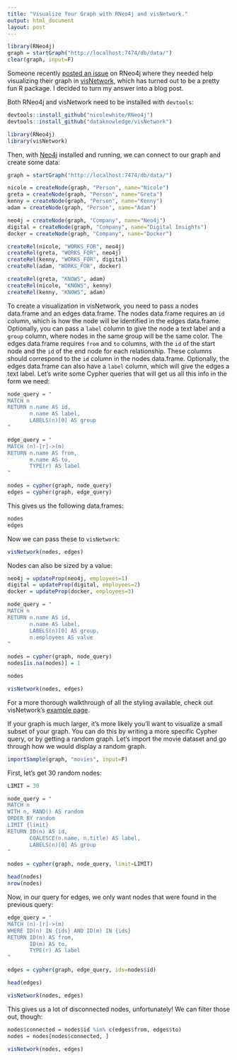 ```yaml
---
title: "Visualize Your Graph with RNeo4j and visNetwork."
output: html_document
layout: post
---
```


```r
library(RNeo4j)
graph = startGraph("http://localhost:7474/db/data/")
clear(graph, input=F)
```

Someone recently [posted an issue](https://github.com/nicolewhite/RNeo4j/issues/28) on RNeo4j where they needed help visualizing their graph in [visNetwork](https://github.com/dataknowledge/visNetwork), which has turned out to be a pretty fun R package. I decided to turn my answer into a blog post.

Both RNeo4j and visNetwork need to be installed with `devtools`:

```r
devtools::install_github("nicolewhite/RNeo4j")
devtools::install_github("dataknowledge/visNetwork")
```

```r
library(RNeo4j)
library(visNetwork)
```

Then, with [Neo4j](http://neo4j.com) installed and running, we can connect to our graph and create some data:

```r
graph = startGraph("http://localhost:7474/db/data/")

nicole = createNode(graph, "Person", name="Nicole")
greta = createNode(graph, "Person", name="Greta")
kenny = createNode(graph, "Person", name="Kenny")
adam = createNode(graph, "Person", name="Adam")

neo4j = createNode(graph, "Company", name="Neo4j")
digital = createNode(graph, "Company", name="Digital Insights")
docker = createNode(graph, "Company", name="Docker")

createRel(nicole, "WORKS_FOR", neo4j)
createRel(greta, "WORKS_FOR", neo4j)
createRel(kenny, "WORKS_FOR", digital)
createRel(adam, "WORKS_FOR", docker)

createRel(greta, "KNOWS", adam)
createRel(nicole, "KNOWS", kenny)
createRel(kenny, "KNOWS", adam)
```

To create a visualization in visNetwork, you need to pass a nodes data.frame and an edges data.frame. The nodes data.frame requires an `id` column, which is how the node will be identified in the edges data.frame. Optionally, you can pass a `label` column to give the node a text label and a `group` column, where nodes in the same group will be the same color. The edges data.frame requires `from` and `to` columns, with the `id` of the start node and the `id` of the end node for each relationship. These columns should correspond to the `id` column in the nodes data.frame. Optionally, the edges data.frame can also have a `label` column, which will give the edges a text label. Let's write some Cypher queries that will get us all this info in the form we need:

```r
node_query = "
MATCH n
RETURN n.name AS id,
       n.name AS label,
       LABELS(n)[0] AS group
"

edge_query = "
MATCH (n)-[r]->(m)
RETURN n.name AS from,
       m.name AS to,
       TYPE(r) AS label
"

nodes = cypher(graph, node_query)
edges = cypher(graph, edge_query)
```

This gives us the following data.frames:

```r
nodes
edges
```

Now we can pass these to `visNetwork`:

```r
visNetwork(nodes, edges)
```

Nodes can also be sized by a value:

```r
neo4j = updateProp(neo4j, employees=1)
digital = updateProp(digital, employees=2)
docker = updateProp(docker, employees=3)

node_query = "
MATCH n
RETURN n.name AS id,
       n.name AS label,
       LABELS(n)[0] AS group,
       n.employees AS value
"

nodes = cypher(graph, node_query)
nodes[is.na(nodes)] = 1

nodes
```

```r
visNetwork(nodes, edges)
```

For a more thorough walkthrough of all the styling available, check out visNetwork's [example page](http://dataknowledge.github.io/visNetwork/).

If your graph is much larger, it's more likely you'll want to visualize a small subset of your graph. You can do this by writing a more specific Cypher query, or by getting a random graph. Let's import the movie dataset and go through how we would display a random graph.

```r
importSample(graph, "movies", input=F)
```

First, let's get 30 random nodes:

```r
LIMIT = 30

node_query = "
MATCH n
WITH n, RAND() AS random
ORDER BY random
LIMIT {limit}
RETURN ID(n) AS id, 
       COALESCE(n.name, n.title) AS label,
       LABELS(n)[0] AS group
"

nodes = cypher(graph, node_query, limit=LIMIT)

head(nodes)
nrow(nodes)
```

Now, in our query for edges, we only want nodes that were found in the previous query:

```r
edge_query = "
MATCH (n)-[r]->(m)
WHERE ID(n) IN {ids} AND ID(m) IN {ids}
RETURN ID(n) AS from,
       ID(m) AS to,
       TYPE(r) AS label
"

edges = cypher(graph, edge_query, ids=nodes$id)

head(edges)
```

```r
visNetwork(nodes, edges)
```

This gives us a lot of disconnected nodes, unfortunately! We can filter those out, though:

```r
nodes$connected = nodes$id %in% c(edges$from, edges$to)
nodes = nodes[nodes$connected, ]

visNetwork(nodes, edges)
```